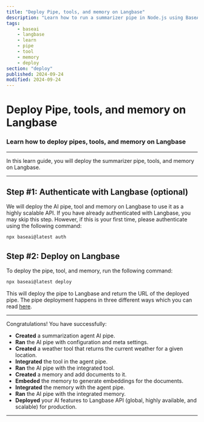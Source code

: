```yaml
---
title: "Deploy Pipe, tools, and memory on Langbase"
description: "Learn how to run a summarizer pipe in Node.js using BaseAI."
tags:
    - baseai
    - langbase
    - learn
    - pipe
    - tool
    - memory
    - deploy
section: "deploy"
published: 2024-09-24
modified: 2024-09-24
---
```


# Deploy Pipe, tools, and memory on Langbase

### Learn how to deploy pipes, tools, and memory on Langbase

---

In this learn guide, you will deploy the summarizer pipe, tools, and memory on Langbase.

---

## Step #1: Authenticate with Langbase (optional)

We will deploy the AI pipe, tool and memory on Langbase to use it as a highly scalable API. If you have already authenticated with Langbase, you may skip this step. However, if this is your first time, please authenticate using the following command:

```bash
npx baseai@latest auth
```

## Step #2: Deploy on Langbase

To deploy the pipe, tool, and memory, run the following command:

```bash
npx baseai@latest deploy
```

This will deploy the pipe to Langbase and return the URL of the deployed pipe. The pipe deployment happens in three different ways which you can read [here](/docs/deployment/deploy).

---

Congratulations! You have successfully:

-  **Created** a summarization agent AI pipe.
-  **Ran** the AI pipe with configuration and meta settings.
-  **Created** a weather tool that returns the current weather for a given location.
-  **Integrated** the tool in the agent pipe.
-  **Ran** the AI pipe with the integrated tool.
-  **Created** a memory and add documents to it.
-  **Embeded** the memory to generate embeddings for the documents.
-  **Integrated** the memory with the agent pipe.
-  **Ran** the AI pipe with the integrated memory.
-  **Deployed** your AI features to Langbase API (global, highly available, and scalable) for production.

---
